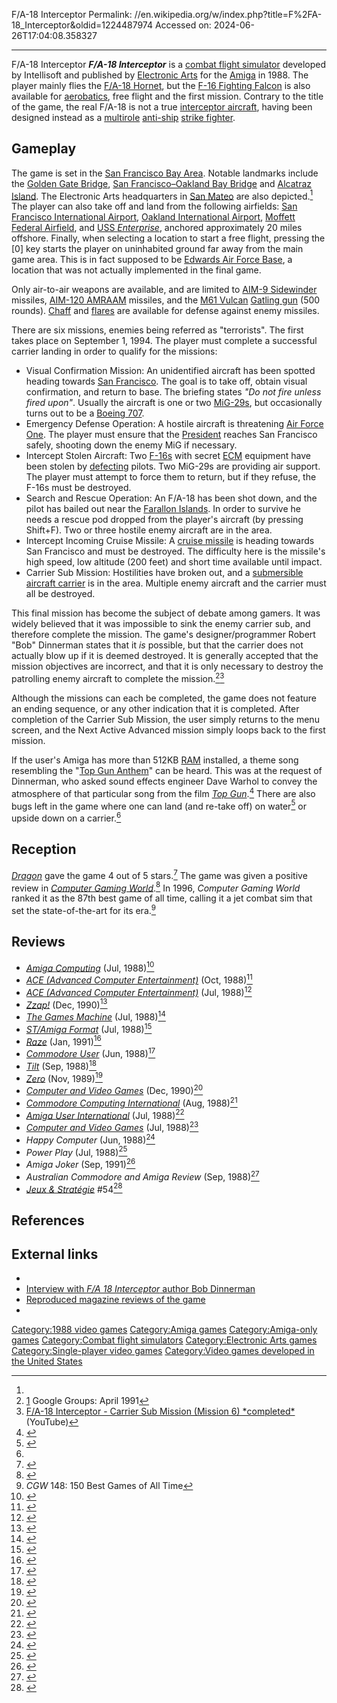 F/A-18 Interceptor
Permalink: //en.wikipedia.org/w/index.php?title=F%2FA-18_Interceptor&oldid=1224487974
Accessed on: 2024-06-26T17:04:08.358327



------
F/A-18 Interceptor
{{Infobox video game
|title = F/A-18 Interceptor
|image = FA-18 Interceptor Coverart.png
|caption = Cover art by Simon Roberts
|developer = Intellisoft
|publisher = [[Electronic Arts]]
|director = Steven E. Hayes <small>(technical)</small>
|producer = [[Richard Hilleman]]
|designer = Bob Dinnerman
|programmer = Bob Dinnerman
|artist = Greg Johnson
|composer = David Warhol
|engine =
|released = 1988
|genre = [[Combat flight simulation game|Air combat simulation]]
|modes = [[Single-player]]
|platforms = [[Amiga]]<ref>{{cite web|first=Jack|last=Warner|url=https://www.newspapers.com/clip/98057130/the-palm-beach-post/|title=Lucasfim's Strike Fleet has feel of real warfare|newspaper=[[The Palm Beach Post]]|page=192|date=August 12, 1988|accessdate=March 21, 2022|via=[[Newspapers.com]]}}</ref>
}}
'''''F/A-18 Interceptor''''' is a [[Combat flight simulation game|combat flight simulator]] developed by Intellisoft and published by [[Electronic Arts]] for the [[Amiga]] in 1988. The player mainly flies the [[F/A-18 Hornet]], but the [[F-16 Fighting Falcon]] is also available for [[aerobatics]], free flight and the first mission. Contrary to the title of the game, the real F/A-18 is not a true [[interceptor aircraft]], having been designed instead as a [[Multirole combat aircraft|multirole]] [[Anti-ship warfare|anti-ship]] [[strike fighter]].

==Gameplay==
The game is set in the [[San Francisco Bay Area]]. Notable landmarks include the [[Golden Gate Bridge]], [[San Francisco–Oakland Bay Bridge]] and [[Alcatraz Island]]. The Electronic Arts headquarters in [[San Mateo, California|San Mateo]] are also depicted.<ref name="steiny.typepad.com"/> The player can also take off and land from the following airfields: [[San Francisco International Airport]], [[Oakland International Airport]], [[Moffett Federal Airfield]], and [[USS Enterprise (CVN-65)|USS ''Enterprise'']], anchored approximately 20 miles offshore. Finally, when selecting a location to start a free flight, pressing the [0] key starts the player on uninhabited ground far away from the main game area. This is in fact supposed to be [[Edwards Air Force Base]], a location that was not actually implemented in the final game.

Only air-to-air weapons are available, and are limited to [[AIM-9 Sidewinder]] missiles, [[AIM-120 AMRAAM]] missiles, and the [[M61 Vulcan]] [[Gatling gun]] (500 rounds). [[Chaff (countermeasure)|Chaff]] and [[Flare (countermeasure)|flare]]s are available for defense against enemy missiles.

There are six missions, enemies being referred as "terrorists". The first takes place on September 1, 1994. The player must complete a successful carrier landing in order to qualify for the missions:

* Visual Confirmation Mission: An unidentified aircraft has been spotted heading towards [[San Francisco]]. The goal is to take off, obtain visual confirmation, and return to base. The briefing states ''"Do not fire unless fired upon"''. Usually the aircraft is one or two [[MiG-29]]s, but occasionally turns out to be a [[Boeing 707]].
* Emergency Defense Operation: A hostile aircraft is threatening [[Air Force One]]. The player must ensure that the [[President of the United States|President]] reaches San Francisco safely, shooting down the enemy MiG if necessary.
* Intercept Stolen Aircraft: Two [[General Dynamics F-16 Fighting Falcon|F-16s]] with secret [[electronic countermeasures|ECM]] equipment have been stolen by [[defection|defecting]] pilots. Two MiG-29s are providing air support. The player must attempt to force them to return, but if they refuse, the F-16s must be destroyed.
* Search and Rescue Operation: An F/A-18 has been shot down, and the pilot has bailed out near the [[Farallon Islands]]. In order to survive he needs a rescue pod dropped from the player's aircraft (by pressing Shift+F). Two or three hostile enemy aircraft are in the area.
* Intercept Incoming Cruise Missile: A [[cruise missile]] is heading towards San Francisco and must be destroyed. The difficulty here is the missile's high speed, low altitude (200&nbsp;feet) and short time available until impact.
* Carrier Sub Mission: Hostilities have broken out, and a [[Submarine aircraft carrier|submersible aircraft carrier]] is in the area. Multiple enemy aircraft and the carrier must all be destroyed.

This final mission has become the subject of debate among gamers. It was widely believed that it was impossible to sink the enemy carrier sub, and therefore complete the mission. The game's designer/programmer Robert "Bob" Dinnerman states that it ''is'' possible, but that the carrier does not actually blow up if it is deemed destroyed. It is generally accepted that the mission objectives are incorrect, and that it is only necessary to destroy the patrolling enemy aircraft to complete the mission.<ref>[https://groups.google.com/forum/#!original/comp.sys.amiga.games/tJfzSE0qf4o/_GJdZevrBiUJ] Google Groups: April 1991</ref><ref>[https://www.youtube.com/watch?v=xdojCc3HUT0 F/A-18 Interceptor - Carrier Sub Mission (Mission 6) *completed*] (YouTube)</ref>

Although the missions can each be completed, the game does not feature an ending sequence, or any other indication that it is completed. After completion of the Carrier Sub Mission, the user simply returns to the menu screen, and the Next Active Advanced mission simply loops back to the first mission.

If the user's Amiga has more than 512KB [[Random-access memory|RAM]] installed, a theme song resembling the "[[Top Gun Anthem]]" can be heard. This was at the request of Dinnerman, who asked sound effects engineer Dave Warhol to convey the atmosphere of that particular song from the film ''[[Top Gun]]''.<ref name="steiny.typepad.com">{{Cite web|url=https://steiny.typepad.com/premise/2004/01/interview_with_.html|title=Interview with F/A 18 Interceptor Author Bob Dinnerman|website=Premise}}</ref> There are also bugs left in the game where one can land (and re-take off) on water<ref>{{Cite web |url=http://amigareviews.classicgaming.gamespy.com/fa18inte.htm |title=Amiga Reviews: F/A-18 Interceptor<!-- Bot generated title --> |access-date=2006-07-11 |archive-url=https://web.archive.org/web/20061108023953/http://amigareviews.classicgaming.gamespy.com/fa18inte.htm |archive-date=2006-11-08 |url-status=dead}}</ref> or upside down on a carrier.<ref name="steiny.typepad.com"/>

==Reception==
''[[Dragon (magazine)|Dragon]]''  gave the game 4 out of 5 stars.<ref name="Dragon140">{{cite journal|title=The Role of Computers|last1=Lesser|last2=Lesser|last3=Lesser|first1=Hartley|first2=Patricia|first3=Kirk|journal=Dragon|issue=140|date=December 1988|pages=74–79}}</ref> The game was given a positive review in ''[[Computer Gaming World]]''.<ref name = "CGW">{{Cite magazine | date = August 1988 | last = Hockman | first = Daniel | magazine = [[Computer Gaming World]] | title = Into the Hornet's Nest | pages = 14–15}}</ref> In 1996, ''Computer Gaming World'' ranked it as the 87th best game of all time, calling it a jet combat sim that set the state-of-the-art for its era.<ref>''CGW'' 148: 150 Best Games of All Time</ref>

==Reviews==
* ''[[Amiga Computing]]'' (Jul, 1988)<ref>{{cite web | url=https://amigareviews.leveluphost.com/fa18inte.htm#fa18interceptorac | title=Amiga Reviews: F/A-18 Interceptor}}</ref>
* ''[[ACE (Advanced Computer Entertainment)]]'' (Oct, 1988)<ref>{{cite web | url=https://archive.org/details/ace-magazine-13/page/n51/mode/2up | title=ACE Magazine Issue 13 | date=October 1988}}</ref>
* ''[[ACE (Advanced Computer Entertainment)]]'' (Jul, 1988)<ref>{{cite web | url=https://archive.org/details/ace-magazine-10/page/n43/mode/2up | title=ACE Magazine Issue 10 | date=July 1988}}</ref>
* ''[[Zzap!64|Zzap!]]'' (Dec, 1990)<ref>{{cite web | url=https://archive.org/details/zzapp_64_issue_068_600dpi/page/n46/mode/2up | title=Zzap! 64 Issue 068 (HQ)}}</ref>
* ''[[The Games Machine]]'' (Jul, 1988)<ref>{{cite web | url=https://archive.org/details/thegamesmachine-magazine-08/page/n43/mode/2up | title=The Games Machine Magazine Issue 08}}</ref>
* ''[[ST/Amiga Format]]'' (Jul, 1988)<ref>{{Cite web | title=Amiga Format Issue | url=https://archive.org/stream/ST_Amiga_Format_Issue_01_1988-07_Future_Publishing_GB#page/n47/mode/2up}}</ref>
* ''[[Raze (magazine)|Raze]]'' (Jan, 1991)<ref>{{cite web | url=https://archive.org/details/RAZE_Issue_03_1991-01_Newsfield_Publishing_GB/page/n79/mode/2up | title=RAZE - Issue 03 (1991-01) (Newsfield Publishing) (GB) | date=January 1991}}</ref>
* ''[[Commodore User]]'' (Jun, 1988)<ref>{{cite web | url=https://archive.org/details/commodore-user-magazine-57/page/n67/mode/2up | title=Commodore User Magazine Issue 57 | date=June 1988}}</ref>
* ''[[Tilt (French magazine)|Tilt]]'' (Sep, 1988)<ref>{{cite web |title=F-18 Interceptor |url=http://download.abandonware.org/magazines/Tilt/tilt_numero057/TILT%20-%20n057%20-%20septembre%201988%20-%20page028%20et029.jpg |access-date=9 July 2022}}</ref>
* ''[[Zero (video game magazine)|Zero]]'' (Nov, 1989)<ref>{{cite web | url=https://archive.org/details/zero-magazine-01/page/n26/mode/2up | title=Zero Magazine Issue 01 | date=November 1989}}</ref>
* ''[[Computer and Video Games]]'' (Dec, 1990)<ref>{{Cite web |title=Video Games Magazine |url=https://archive.org/stream/computer-video-games-magazine-109/CVG109_Dec_1990#page/n97/mode/2up}}</ref>
* ''[[Commodore Computing International]]'' (Aug, 1988)<ref>{{cite web | url=http://amr.abime.net/review_48506 | title=F/A-18 Interceptor review from Commodore Computing International Vol 7 No 1 (Aug 1988) - Amiga Magazine Rack}}</ref>
* ''[[Amiga User International]]'' (Jul, 1988)<ref>{{cite web | url=http://amr.abime.net/review_25738 | title=F/A-18 Interceptor review from AUI Vol 2 No 7 (Jul 1988) - Amiga Magazine Rack}}</ref>
* ''[[Computer and Video Games]]'' (Jul, 1988)<ref>{{cite web | url=https://archive.org/details/cvg-magazine-081/page/n54/mode/2up | title=CVG Magazine Issue 081 | date=July 1988}}</ref>
* ''Happy Computer'' (Jun, 1988)<ref>{{Cite web|url=https://www.kultboy.com/index.php?site=t&id=302|title=Interceptor|website=www.kultboy.com}}</ref>
* ''Power Play'' (Jul, 1988)<ref>{{cite web |title=Interceptor |url=https://www.kultpower.de/powerplay_testbericht_extern.php3?im=interceptor.jpg |access-date=9 July 2022}}</ref>
* ''Amiga Joker'' (Sep, 1991)<ref>{{Cite web|url=https://www.kultboy.com/index.php?site=t&id=6413|title=Klassiker: Interceptor|website=www.kultboy.com}}</ref>
* ''Australian Commodore and Amiga Review'' (Sep, 1988)<ref>{{cite web | url=http://amr.abime.net/review_35966 | title=F/A-18 Interceptor review from ACAR Vol 5 No 9 (Sep 1988) - Amiga Magazine Rack}}</ref>
* ''[[:fr:Jeux et Stratégie|Jeux & Stratégie]]'' #54<ref>{{cite web | url=https://archive.org/details/jeux-et-strategie-54/page/74/mode/2up | title=Jeux & stratégie 54 | date=December 1988}}</ref>

==References==
{{reflist}}

==External links==
* {{MobyGames|/fa-18-interceptor}}
* [https://steiny.typepad.com/premise/2004/01/interview_with_.html Interview with ''F/A 18 Interceptor'' author Bob Dinnerman]
* [https://web.archive.org/web/20061108023953/http://amigareviews.classicgaming.gamespy.com/fa18inte.htm Reproduced magazine reviews of the game]
* {{abime|id=469}}

{{DEFAULTSORT:F A-18 Interceptor}}
[[Category:1988 video games]]
[[Category:Amiga games]]
[[Category:Amiga-only games]]
[[Category:Combat flight simulators]]
[[Category:Electronic Arts games]]
[[Category:Single-player video games]]
[[Category:Video games developed in the United States]]